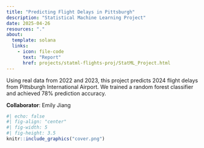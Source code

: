 ```yaml
---
title: "Predicting Flight Delays in Pittsburgh"
description: "Statistical Machine Learning Project"
date: 2025-04-26
resources: "."
about: 
  template: solana
  links:
    - icon: file-code
      text: "Report"
      href: projects/statml-flights-proj/StatML_Project.html
---
```


Using real data from 2022 and 2023, this project predicts 2024 flight delays from Pittsburgh International Airport. We trained a random forest classifier and achieved 78% prediction accuracy.

**Collaborator**: Emily Jiang

```r
#| echo: false
#| fig-align: "center"
#| fig-width: 5
#| fig-height: 3.5
knitr::include_graphics("cover.png")
```
